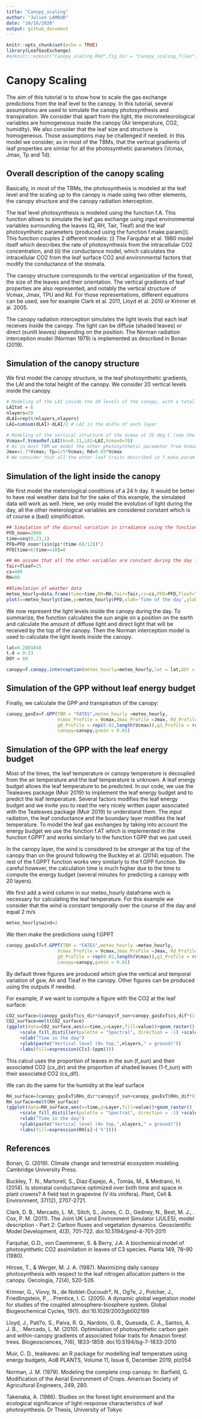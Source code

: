 ```yaml
---
title: "Canopy_scaling"
author: "Julien LAMOUR"
date: "10/16/2020"
output: github_document
---
```


```r

knitr::opts_chunk$set(echo = TRUE)
library(LeafGasExchange)
#ezknitr::ezknit("Canopy_scaling.Rmd",fig_dir = "Canopy_scaling_files",keep_md = TRUE,keep_html=FALSE )
```

# Canopy Scaling


The aim of this tutorial is to show how to scale the gas exchange predictions from the leaf level to the canopy. In this tutorial, several assumptions are used to simulate the canopy photosynthesis and transpiration. We consider that apart from the light, the micrometeorological variables are homogeneous inside the canopy (Air temperature, CO2, humidity). We also consider that the leaf size and structure is homogeneous. Those assumptions may be challenged if needed. In this model we consider, as in most of the TBMs, that the vertical gradients of leaf properties are similar for all the photosynthetic parameters (Vcmax, Jmax, Tp and Td).

## Overall description of the canopy scaling

Basically, in most of the TBMs, the photosynthesis is modeled at the leaf level and the scaling up to the canopy is made using two other elements, the canopy structure and the canopy radiation interception.

The leaf level photosynthesis is modeled using the function f.A. This function allows to simulate the leaf gas exchange using input environmental variables surrounding the leaves (Q, RH, Tair, Tleaf) and the leaf photosynthetic parameters (produced using the function f.make.param()). This function couples 2 different models:  (i) The Farquhar et al. 1980 model itself which describes the rate of photosynthesis from the intracellular CO2 concentration, and (ii) the conductance model, which calculates the intracellular CO2 from the leaf surface CO2 and environmental factors that modify the conductance of the stomata. 

The canopy structure corresponds to the vertical organization of the forest, the size of the leaves and their orientation. The vertical gradients of leaf properties are also represented, and notably the vertical structure of Vcmax, Jmax, TPU and Rd. For those representations, different equations can be used, see for example Clark et al. 2011, Lloyd et al. 2010 or Krinner et al. 2005. 

The canopy radiation interception simulates the light levels that each leaf receives inside the canopy. The light can be diffuse (shaded leaves) or direct (sunlit leaves) depending on the position. The Norman radiation interception model (Norman 1979) is implemented as described in Bonan (2019).


## Simulation of the canopy structure

We first model the canopy structure, ie the leaf photosynthetic gradients, the LAI and the total height of the canopy. We consider 20 vertical levels inside the canopy.

```r
# Modeling of the LAI inside the 20 levels of the canopy, with a total LAI of 6.2
LAItot = 6
nlayers=20
dLAI=rep(6/nlayers,nlayers)
LAI=cumsum(dLAI)-dLAI/2 # LAI in the midle of each layer

# Modeling of the vertical structure of the Vcmax at 25 deg C (see the help of the function)
Vcmax=f.VcmaxRef.LAI(kn=0.11,LAI=LAI,Vcmax0=70)
# As in most TBM we model the other photosynthetic parameter from Vcmax
Jmax=1.7*Vcmax; Tp=1/5*Vcmax; Rd=0.03*Vcmax
# We consider that all the other leaf traits described in f.make.param are not vertically structured
```


## Simulation of the light inside the canopy

We first model the meterological conditions of a 24 h day. It would be better to have real weather data but for the sake of this example, the simulated data will work as well. Here, we only model the evolution of light during the day, all the other meterological variables are considered constant which is of course a (bad) simplification. 


```r
## Simulation of the diurnal variation in irradiance using the function from Takenaka (1989) as used in Hirose and Werger (1987)
PFD_noon=2000
time=seq(0,23,1)
PFD=PFD_noon*(sin(pi*(time-6)/12))^2
PFD[time<6|time>=18]=0

## We assume that all the other variables are constant during the day for simplicity
Tair=Tleaf=25
cs=400
RH=80

##Simulation of weather data
meteo_hourly=data.frame(time=time,RH=RH,Tair=Tair,cs=cs,PFD=PFD,Tleaf=Tleaf)
plot(x=meteo_hourly$time,y=meteo_hourly$PFD,xlab='Time of the day',ylab='PFD in micro mol m-2 s-1')

```


We now represent the light levels inside the canopy during the day. To summarize, the function calculates the sun angle on a position on the earth and calculate the amount of diffuse light and direct light that will be received by the top of the canopy. Then the Norman interception model is used to calculate the light levels inside the canopy.

```r
lat=9.2801048
t.d = 0:23
DOY = 60

canopy=f.canopy.interception(meteo_hourly=meteo_hourly,lat = lat,DOY = DOY,nlayers = nlayers,dLAI = dLAI,LAI=LAI)

```

## Simulation of the GPP without leaf energy budget

Finally, we calculate the GPP and transpiration of the canopy:

```r
canopy_gasEx=f.GPP(TBM = "FATES",meteo_hourly =meteo_hourly,
                   Vcmax_Profile = Vcmax,Jmax_Profile =Jmax, Rd_Profile =Rd ,Tp_Profile = Tp,
                   g0_Profile = rep(0.02,length(Vcmax)),g1_Profile = rep(4,length(Vcmax)),
                   canopy=canopy,gsmin = 0.01)
```

## Simulation of the GPP with the leaf energy budget

Most of the times, the leaf temperature or canopy temperature is decoupled from the air temperature and the leaf temperature is unknown. A leaf energy budget allows the leaf temperature to be predicted. In our code, we use the Tealeaves package (Muir 2019) to implement the leaf energy budget and to predict the leaf temperature. Several factors modifies the leaf energy budget and we invite you to read the very nicely written paper associated with the Tealeaves package (Muir 2019) to understand them. The input radiation, the leaf conductance and the boundary layer modifies the leaf temperature. 
To model the leaf gas exchanges by taking into account the energy budget we use the fonction f.AT which is implemented in the function f.GPPT and works similarly to the function f.GPP that we just used.

In the canopy layer, the wind is considered to be stronger at the top of the canopy than on the ground following the Buckley et al. (2014) equation. The rest of the f.GPPT function works very similarly to the f.GPP function. Be careful however, the calculation time is much higher due to the time to compute the energy budget (several minutes for predicting a canopy with 20 layers).

We first add a wind column in our meteo_hourly dataframe wich is necessary for calculating the leaf temperature. For this example we consider that the wind is constant temporally over the course of the day and equal 2 m/s

```r
meteo_hourly$wind=2
```

We then make the predictions using f.GPPT

```r
canopy_gasExT=f.GPPT(TBM = "FATES",meteo_hourly =meteo_hourly,
                   Vcmax_Profile = Vcmax,Jmax_Profile =Jmax, Rd_Profile =Rd ,Tp_Profile = Tp,
                   g0_Profile = rep(0.02,length(Vcmax)),g1_Profile = rep(4,length(Vcmax)),
                   canopy=canopy,gsmin = 0.01)
```

By default three figures are produced which give the vertical and temporal variation of gsw, An and Tleaf in the canopy. Other figures can be produced using the outputs if needed.

For example, if we want to compute a figure with the CO2 at the leaf surface: 

```r
CO2_surface=(canopy_gasExT$cs_dir*canopy$f_sun+canopy_gasExT$cs_dif*(1-canopy$f_sun))
CO2_surface=melt(CO2_surface)
(ggplot(data=CO2_surface,aes(x=time,y=Layer,fill=value))+geom_raster()
     +scale_fill_distiller(palette = "Spectral", direction = -1) +scale_y_reverse()
     +xlab("Time in the day")
     +ylab(paste("Vertical level (0= top,",nlayers," = ground)"))
     +labs(fill=expression(C[s]~(ppm))))
```

This calcul uses the proportion of leaves in the sun (f_sun) and their associated CO2 (cs_dir) and the proportion of shaded leaves (1-f_sun) with their associated CO2 (cs_dif).

We can do the same for the humidity at the leaf surface

```r
RH_surface=(canopy_gasExT$RHs_dir*canopy$f_sun+canopy_gasExT$RHs_dif*(1-canopy$f_sun))
RH_surface=melt(RH_surface)
(ggplot(data=RH_surface,aes(x=time,y=Layer,fill=value))+geom_raster()
     +scale_fill_distiller(palette = "Spectral", direction = -1) +scale_y_reverse()
     +xlab("Time in the day")
     +ylab(paste("Vertical level (0= top,",nlayers," = ground)"))
     +labs(fill=expression(RH[s]~('%'))))
```




## References
Bonan, G. (2019). Climate change and terrestrial ecosystem modeling. Cambridge University Press.

Buckley, T. N., Martorell, S., Diaz‐Espejo, A., Tomàs, M., & Medrano, H. (2014). Is stomatal conductance optimized over both time and space in plant crowns? A field test in grapevine (V itis vinifera). Plant, Cell & Environment, 37(12), 2707-2721.

Clark, D. B., Mercado, L. M., Sitch, S., Jones, C. D., Gedney, N., Best, M. J., . Cox, P. M. (2011). The Joint UK Land Environment Simulator (JULES), model description - Part 2: Carbon fluxes and vegetation dynamics. Geoscientific Model Development, 4(3), 701-722. doi:10.5194/gmd-4-701-2011

Farquhar, G.D., von Caemmerer, S. & Berry, J.A. A biochemical model of photosynthetic CO2 assimilation in leaves of C3 species. Planta 149, 78–90 (1980).

Hirose, T., & Werger, M. J. A. (1987). Maximizing daily canopy photosynthesis with respect to the leaf nitrogen allocation pattern in the canopy. Oecologia, 72(4), 520-526.

Krinner, G., Viovy, N., de Noblet-Ducoudr?, N., Og?e, J., Polcher, J., Friedlingstein, P., . Prentice, I. C. (2005). A dynamic global vegetation model for studies of the coupled atmosphere-biosphere system. Global Biogeochemical Cycles, 19(1). doi:10.1029/2003gb002199

Lloyd, J., Pati?o, S., Paiva, R. Q., Nardoto, G. B., Quesada, C. A., Santos, A. J. B., . Mercado, L. M. (2010). Optimisation of photosynthetic carbon gain and within-canopy gradients of associated foliar traits for Amazon forest trees. Biogeosciences, 7(6), 1833-1859. doi:10.5194/bg-7-1833-2010

Muir, C. D., tealeaves: an R package for modelling leaf temperature using energy budgets, AoB PLANTS, Volume 11, Issue 6, December 2019, plz054

Norman, J. M. (1979). Modeling the complete crop canopy. ln: Barﬁeld, G. Modification of the Aerial Environment of Crops. American Society of Agricultural Engineers, 249, 280.

Takenaka, A. (1986). Studies on the forest light environment and 
the ecological significance of light-response characteristics of 
leaf photosynthesis. Dr Thesis, University of Tokyo 



